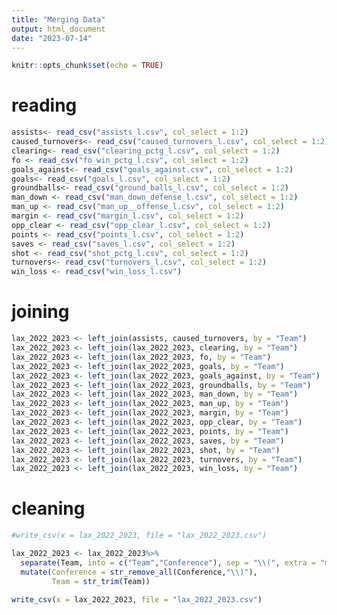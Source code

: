 ```yaml
---
title: "Merging Data"
output: html_document
date: "2023-07-14"
---
```


```r
knitr::opts_chunk$set(echo = TRUE)
```
# reading
```r
assists<- read_csv("assists_l.csv", col_select = 1:2)
caused_turnovers<- read_csv("caused_turnovers_l.csv", col_select = 1:2)
clearing<- read_csv("clearing_pctg_l.csv", col_select = 1:2)
fo <- read_csv("fo_win_pctg_l.csv", col_select = 1:2)
goals_against<- read_csv("goals_against.csv", col_select = 1:2)
goals<- read_csv("goals_l.csv", col_select = 1:2)
groundballs<- read_csv("ground_balls_l.csv", col_select = 1:2)
man_down <- read_csv("man_down_defense_l.csv", col_select = 1:2)
man_up <- read_csv("man_up__offense_l.csv", col_select = 1:2)
margin <- read_csv("margin_l.csv", col_select = 1:2)
opp_clear <- read_csv("opp_clear_l.csv", col_select = 1:2)
points <- read_csv("points_l.csv", col_select = 1:2)
saves <- read_csv("saves_l.csv", col_select = 1:2)
shot <- read_csv("shot_pctg_l.csv", col_select = 1:2)
turnovers<- read_csv("turnovers_l.csv", col_select = 1:2)
win_loss <- read_csv("win_loss_l.csv")
```
# joining
```r
lax_2022_2023 <- left_join(assists, caused_turnovers, by = "Team")
lax_2022_2023 <- left_join(lax_2022_2023, clearing, by = "Team")
lax_2022_2023 <- left_join(lax_2022_2023, fo, by = "Team")
lax_2022_2023 <- left_join(lax_2022_2023, goals, by = "Team")
lax_2022_2023 <- left_join(lax_2022_2023, goals_against, by = "Team")
lax_2022_2023 <- left_join(lax_2022_2023, groundballs, by = "Team")
lax_2022_2023 <- left_join(lax_2022_2023, man_down, by = "Team")
lax_2022_2023 <- left_join(lax_2022_2023, man_up, by = "Team")
lax_2022_2023 <- left_join(lax_2022_2023, margin, by = "Team")
lax_2022_2023 <- left_join(lax_2022_2023, opp_clear, by = "Team")
lax_2022_2023 <- left_join(lax_2022_2023, points, by = "Team")
lax_2022_2023 <- left_join(lax_2022_2023, saves, by = "Team")
lax_2022_2023 <- left_join(lax_2022_2023, shot, by = "Team")
lax_2022_2023 <- left_join(lax_2022_2023, turnovers, by = "Team")
lax_2022_2023 <- left_join(lax_2022_2023, win_loss, by = "Team")
```

# cleaning
```r
#write_csv(x = lax_2022_2023, file = "lax_2022_2023.csv")

lax_2022_2023 <- lax_2022_2023%>%
  separate(Team, into = c("Team","Conference"), sep = "\\(", extra = "merge")%>%
  mutate(Conference = str_remove_all(Conference,"\\)"),
         Team = str_trim(Team))

write_csv(x = lax_2022_2023, file = "lax_2022_2023.csv")
```

